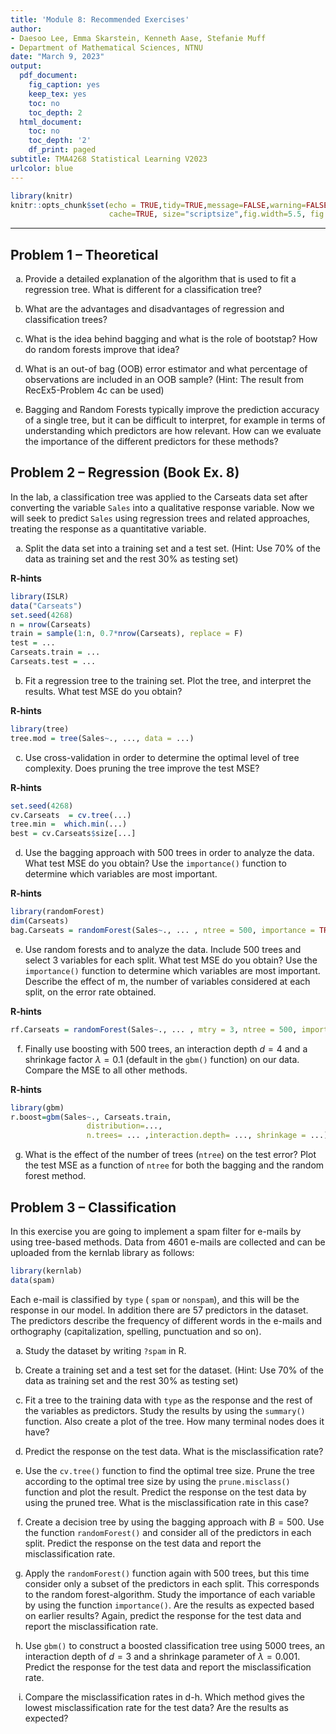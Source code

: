 ```yaml
---
title: 'Module 8: Recommended Exercises'
author:
- Daesoo Lee, Emma Skarstein, Kenneth Aase, Stefanie Muff
- Department of Mathematical Sciences, NTNU
date: "March 9, 2023"
output:
  pdf_document:
    fig_caption: yes
    keep_tex: yes
    toc: no
    toc_depth: 2
  html_document:
    toc: no
    toc_depth: '2'
    df_print: paged
subtitle: TMA4268 Statistical Learning V2023
urlcolor: blue
---
```


```r
library(knitr)
knitr::opts_chunk$set(echo = TRUE,tidy=TRUE,message=FALSE,warning=FALSE,strip.white=TRUE,prompt=FALSE,
                      cache=TRUE, size="scriptsize",fig.width=5.5, fig.height=3.5)
```

---

## Problem 1 -- Theoretical

a) Provide a detailed explanation of the algorithm that is used to fit a regression tree. What is different for a classification tree? 

b) What are the advantages and disadvantages of regression and classification trees?

c) What is the idea behind bagging and what is the role of bootstap? How do random forests improve that idea?

d) What is an out-of bag (OOB) error estimator and what percentage of observations are included in an OOB sample? (Hint: The result from RecEx5-Problem 4c can be used)

e) Bagging and Random Forests typically improve the prediction accuracy of a single tree, but it can be difficult to interpret, for example in terms of understanding which predictors are how relevant. 
How can we evaluate the importance of the different predictors for these methods? 



## Problem 2 -- Regression (Book Ex. 8)

In the lab, a classification tree was applied to the Carseats data set after converting the variable `Sales` into a qualitative response variable. Now we will seek to predict `Sales` using regression trees and related approaches, treating the response as a quantitative variable.

a) Split the data set into a training set and a test set. (Hint: Use 70% of the data as training set and the rest 30% as testing set)

**R-hints**
```r
library(ISLR)
data("Carseats")
set.seed(4268)
n = nrow(Carseats)
train = sample(1:n, 0.7*nrow(Carseats), replace = F)
test = ...
Carseats.train = ...
Carseats.test = ...
```

b) Fit a regression tree to the training set. Plot the tree, and interpret the results. What test MSE do you obtain?

**R-hints**

```r
library(tree)
tree.mod = tree(Sales~., ..., data = ...)
```

c) Use cross-validation in order to determine the optimal level of tree complexity. Does pruning the tree improve the test MSE?

**R-hints**

```r
set.seed(4268)
cv.Carseats  = cv.tree(...) 
tree.min =  which.min(...)
best = cv.Carseats$size[...]
```

d) Use the bagging approach with 500 trees in order to analyze the data. What test MSE do you obtain? Use the `importance()` function to determine which variables are most important.

**R-hints**

```r
library(randomForest)
dim(Carseats)
bag.Carseats = randomForest(Sales~., ... , ntree = 500, importance = TRUE)
```

e) Use random forests and to analyze the data. Include 500 trees and select 3 variables for each split. What test MSE do you obtain? Use the `importance()` function to determine which variables are most important. Describe the effect of m, the number of variables considered at each split, on the error rate obtained.

**R-hints**

```r
rf.Carseats = randomForest(Sales~., ... , mtry = 3, ntree = 500, importance = TRUE)
```


f) Finally use boosting with 500 trees, an interaction depth $d=4$ and a shrinkage factor $\lambda=0.1$ (default in the `gbm()` function) on our data. Compare the MSE to all other methods.

**R-hints**

```r
library(gbm)
r.boost=gbm(Sales~., Carseats.train,
                 distribution=...,
                 n.trees= ... ,interaction.depth= ..., shrinkage = ...)
```

g) What is the effect of the number of trees (`ntree`) on the test error? Plot the test MSE as a function of `ntree` for both the bagging and the random forest method.


## Problem 3 -- Classification

In this exercise you are going to implement a spam filter for e-mails by using tree-based methods. Data from 4601 e-mails are collected and can be uploaded from the kernlab library as follows:
```r
library(kernlab)
data(spam)
```
Each e-mail is classified by `type` ( `spam` or `nonspam`), and this will be the response in our model. In addition there are 57 predictors in the dataset. The predictors describe the frequency of different words in the e-mails and orthography (capitalization, spelling, punctuation and so on).

a) Study the dataset by writing `?spam` in R.

b) Create a training set and a test set for the dataset. (Hint: Use 70% of the data as training set and the rest 30% as testing set)

c) Fit a tree to the training data with `type` as the response and the rest of the variables as predictors. Study the results by using the `summary()` function. Also create a plot of the tree. How many terminal nodes does it have?
  
d) Predict the response on the test data. What is the misclassification rate?
  
e) Use the `cv.tree()` function to find the optimal tree size. Prune the tree according to the optimal tree size by using the `prune.misclass()` function and plot the result. Predict the response on the test data by using the pruned tree. What is the misclassification rate in this case?
  
f) Create a decision tree by using the bagging approach with $B=500$. Use the function `randomForest()` and consider all of the predictors in each split. Predict the response on the test data and report the misclassification rate.

g) Apply the `randomForest()` function again with 500 trees, but this time consider only a subset of the predictors in each split. This corresponds to the random forest-algorithm. Study the importance of each variable by using the function `importance()`. Are the results as expected based on earlier results? Again, predict the response for the test data and report the misclassification rate.

h) Use `gbm()` to construct a boosted classification tree using 5000 trees, an interaction depth of $d=3$ and a shrinkage parameter of $\lambda=0.001$. Predict the response for the test data and report the misclassification rate.

i) Compare the misclassification rates in d-h. Which method gives the lowest misclassification rate for the test data? Are the results as expected?
